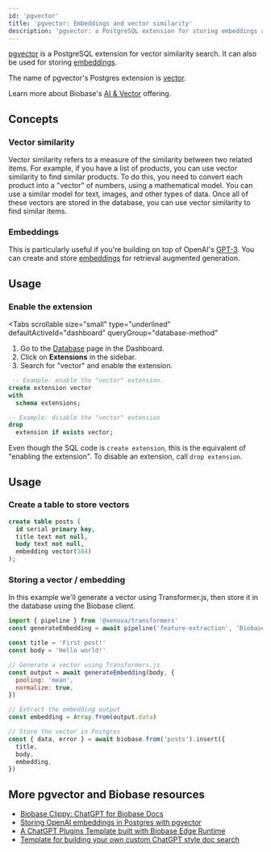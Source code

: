 ```yaml
---
id: 'pgvector'
title: 'pgvector: Embeddings and vector similarity'
description: 'pgvector: a PostgreSQL extension for storing embeddings and performing vector similarity search.'
---
```


[pgvector](https://github.com/pgvector/pgvector/) is a PostgreSQL extension for vector similarity search. It can also be used for storing [embeddings](https://biobase.studio/blog/openai-embeddings-postgres-vector).

<Admonition type="note">

The name of pgvector's Postgres extension is [vector](https://github.com/pgvector/pgvector/blob/258eaf58fdaff1843617ff59ea855e0768243fe9/README.md?plain=1#L64).

</Admonition>

Learn more about Biobase's [AI & Vector](/docs/guides/ai) offering.

## Concepts

### Vector similarity

Vector similarity refers to a measure of the similarity between two related items. For example, if you have a list of products, you can use vector similarity to find similar products. To do this, you need to convert each product into a "vector" of numbers, using a mathematical model. You can use a similar model for text, images, and other types of data. Once all of these vectors are stored in the database, you can use vector similarity to find similar items.

### Embeddings

This is particularly useful if you're building on top of OpenAI's [GPT-3](https://openai.com/blog/gpt-3-apps/). You can create and store [embeddings](/docs/guides/ai/quickstarts/generate-text-embeddings) for retrieval augmented generation.

## Usage

### Enable the extension

<Tabs
  scrollable
  size="small"
  type="underlined"
  defaultActiveId="dashboard"
  queryGroup="database-method"
>
<TabPanel id="dashboard" label="Dashboard">

1. Go to the [Database](https://biobase.studio/dashboard/project/_/database/tables) page in the Dashboard.
2. Click on **Extensions** in the sidebar.
3. Search for "vector" and enable the extension.

</TabPanel>
<TabPanel id="sql" label="SQL">

```sql
 -- Example: enable the "vector" extension.
create extension vector
with
  schema extensions;

-- Example: disable the "vector" extension
drop
  extension if exists vector;
```

Even though the SQL code is `create extension`, this is the equivalent of "enabling the extension".
To disable an extension, call `drop extension`.

</TabPanel>
</Tabs>

## Usage

### Create a table to store vectors

```sql
create table posts (
  id serial primary key,
  title text not null,
  body text not null,
  embedding vector(384)
);
```

### Storing a vector / embedding

In this example we'll generate a vector using Transformer.js, then store it in the database using the Biobase client.

```js
import { pipeline } from '@xenova/transformers'
const generateEmbedding = await pipeline('feature-extraction', 'Biobase/gte-small')

const title = 'First post!'
const body = 'Hello world!'

// Generate a vector using Transformers.js
const output = await generateEmbedding(body, {
  pooling: 'mean',
  normalize: true,
})

// Extract the embedding output
const embedding = Array.from(output.data)

// Store the vector in Postgres
const { data, error } = await biobase.from('posts').insert({
  title,
  body,
  embedding,
})
```

## More pgvector and Biobase resources

- [Biobase Clippy: ChatGPT for Biobase Docs](https://biobase.studio/blog/chatgpt-biobase-docs)
- [Storing OpenAI embeddings in Postgres with pgvector](https://biobase.studio/blog/openai-embeddings-postgres-vector)
- [A ChatGPT Plugins Template built with Biobase Edge Runtime](https://biobase.studio/blog/building-chatgpt-plugins-template)
- [Template for building your own custom ChatGPT style doc search](https://github.com/biobase-ai-community/nextjs-openai-doc-search)
